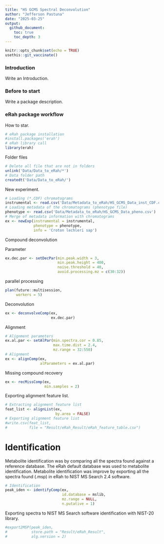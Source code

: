 ```yaml
---
title: "HS GCMS Spectral Deconvolution"
author: "Jefferson Pastuna"
date: "2025-03-25"
output:
  github_document:
    toc: true
    toc_depth: 3
---
```


```r

knitr::opts_chunk$set(echo = TRUE)
usethis::git_vaccinate()

```

### Introduction

Write an Introduction.

### Before to start

Write a package description.

### eRah package workflow

How to star.

```r

# eRah package installation
#install.packages('erah')
# eRah library call
library(erah)

```

Folder files

```r

# Delete all file that are not in folders
unlink('Data/Data_to_eRah/*')
# Data folder path
createdt('Data/Data_to_eRah/')

```

New experiment.


```r

# Loading (*.CDF) chromatograms
instrumental <- read.csv('Data/Metadata_to_eRah/HS_GCMS_Data_inst_CDF.csv')
# Loading metadata of the chromatograms (phenotype file)
phenotype <- read.csv('Data/Metadata_to_eRah/HS_GCMS_Data_pheno.csv')
# Merge of metadata information with chromatograms
ex <- newExp(instrumental = instrumental,
             phenotype = phenotype,
             info = 'Croton lechleri sap')

```

Compound deconvolution

Parameter

```r

ex.dec.par <- setDecPar(min.peak.width = 3,
                        min.peak.height = 400,
                        noise.threshold = 40,
                        avoid.processing.mz = c(30:32))

```

parallel processing

```r

plan(future::multisession,
     workers = 5)

```

Deconvolution

```r

ex <- deconvolveComp(ex,
                     ex.dec.par)

```

Alignment

```r

# Alignment parameters
ex.al.par <- setAlPar(min.spectra.cor = 0.85,
                      max.time.dist = 2.4,
                      mz.range = 32:550)
# Alignment
ex <- alignComp(ex,
                alParameters = ex.al.par)

```

Missing compound recovery


```r

ex <- recMissComp(ex,
                  min.samples = 2)

```

Exporting alignment feature list.

```r

# Extracting alignment feature list
feat_list <- alignList(ex,
                       by.area = FALSE)
# Exporting alignment feature list
#write.csv(feat_list,
#          file = "Result/eRah_Result/eRah_feature_table.csv")

```

# Identification

Metabolite identification was by comparing all the spectra found against a reference database. The eRah default database was used to metabolite identification. Metabolite identification was improve by exporting all the spectra found (.msp) in eRah to NIST MS Search 2.4 software.

```r

# Identification
peak_iden <- identifyComp(ex,
                          id.database = mslib,
                          mz.range = NULL,
                          n.putative = 1)

```

Exporting spectra to NIST MS Search software identification with NIST-20 library.

```r

#export2MSP(peak_iden,
#           store.path = "Result/eRah_Result",
#           alg.version = 2)

```

